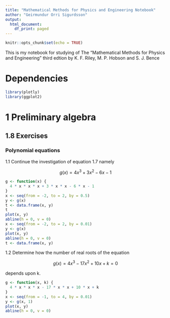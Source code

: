 ---
title: "Mathematical Methods for Physics and Engineering Notebook"
author: "Geirmundur Orri Sigurdsson"
output:
  html_document:
    df_print: paged
---

```{r setup, include=FALSE}
knitr::opts_chunk$set(echo = TRUE)
```

This is my notebook for studying of The "Mathematical Methods for Physics and Engineering" third edtion by K. F. Riley, M. P. Hobson and S. J. Bence

# Dependencies

```{r dependencies, message=FALSE, warning=FALSE}
library(plotly)
library(ggplot2)
```

# 1 Preliminary algebra

## 1.8 Exercises

### Polynomial equations

1.1 Continue the investigation of equation 1.7 namely

$$g\left(x\right)=4x^{3}+3x^{2}-6x-1$$

```{r chapter 1 exercise 1.1}
g <- function(x) {
  4 * x * x * x + 3 * x * x - 6 * x - 1
}
x <- seq(from = -2, to = 2, by = 0.5)
y <- g(x)
t <- data.frame(x, y)
t
plot(x, y)
abline(h = 0, v = 0)
x <- seq(from = -2, to = 2, by = 0.01)
y <- g(x)
plot(x, y)
abline(h = 0, v = 0)
t <- data.frame(x, y)
```

1.2 Determine how the number of real roots of the equation

$$g\left(x\right)=4x^{3}-17x^{2}+10x+k=0$$

depends upon k.

```{r chapter 1 exercise 1.2}
g <- function(x, k) {
  4 * x * x * x - 17 * x * x + 10 * x + k
}
x <- seq(from = -1, to = 4, by = 0.01)
y <- g(x, 1)
plot(x, y)
abline(h = 0, v = 0)
```
